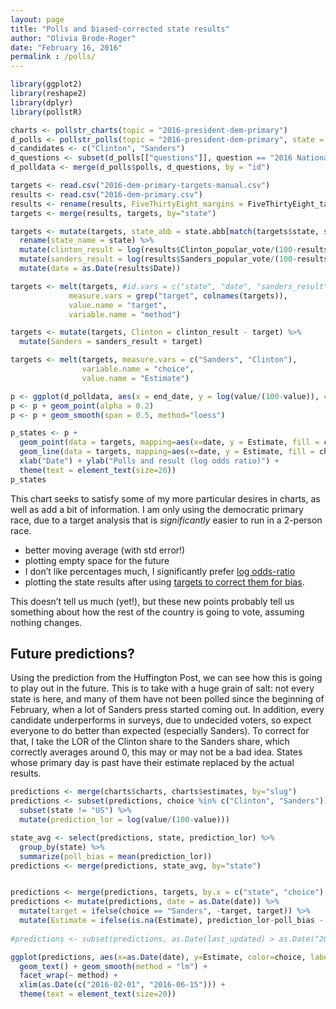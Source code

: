 ```yaml
---
layout: page
title: "Polls and biased-corrected state results"
author: "Olivia Brode-Roger"
date: "February 16, 2016"
permalink : /polls/
---
```


```r
library(ggplot2)
library(reshape2)
library(dplyr)
library(pollstR)
```

```r
charts <- pollstr_charts(topic = "2016-president-dem-primary")
d_polls <- pollstr_polls(topic = "2016-president-dem-primary", state = "US", after="2016-01-01", max_pages=500)
d_candidates <- c("Clinton", "Sanders")
d_questions <- subset(d_polls[["questions"]], question == "2016 National Democratic Primary" & choice %in% d_candidates & value > 0)
d_polldata <- merge(d_polls$polls, d_questions, by = "id")

targets <- read.csv("2016-dem-primary-targets-manual.csv")
results <- read.csv("2016-dem-primary.csv")
results <- rename(results, FiveThirtyEight_margins = FiveThirtyEight_target)
targets <- merge(results, targets, by="state")

targets <- mutate(targets, state_abb = state.abb[match(targets$state, state.name)]) %>%
  rename(state_name = state) %>%
  mutate(clinton_result = log(results$Clinton_popular_vote/(100-results$Clinton_popular_vote))) %>%
  mutate(sanders_result = log(results$Sanders_popular_vote/(100-results$Sanders_popular_vote))) %>%
  mutate(date = as.Date(results$Date))

targets <- melt(targets, #id.vars = c("state", "date", "sanders_result", "clinton_result"),
             measure.vars = grep("target", colnames(targets)),
             value.name = "target",
             variable.name = "method")

targets <- mutate(targets, Clinton = clinton_result - target) %>%
  mutate(Sanders = sanders_result + target)

targets <- melt(targets, measure.vars = c("Sanders", "Clinton"),
                variable.name = "choice",
                value.name = "Estimate")

p <- ggplot(d_polldata, aes(x = end_date, y = log(value/(100-value)), color = choice)) + xlim(as.Date(c("2016-01-01", "2016-06-15")))
p <- p + geom_point(alpha = 0.2)
p <- p + geom_smooth(span = 0.5, method="loess")

p_states <- p +
  geom_point(data = targets, mapping=aes(x=date, y = Estimate, fill = choice, color = method), size=2) +
  geom_line(data = targets, mapping=aes(x=date, y = Estimate, fill = choice, color = method), alpha = 0.4) +
  xlab("Date") + ylab("Polls and result (log odds ratio)") +
  theme(text = element_text(size=20))
p_states
```

This chart seeks to satisfy some of my more particular desires in charts, as well as add a bit of information.
I am only using the democratic primary race, due to a target analysis that is *significantly* easier to run in a 2-person race.

- better moving average (with std error!)
- plotting empty space for the future
- I don't like percentages much, I significantly prefer [log odds-ratio]({% post_url 2016-02-13-why-I-prefer-log-odds-ratio %})
- plotting the state results after using [targets to correct them for bias]({site_url}/targets).

This doesn't tell us much (yet!), but these new points probably tell us something about how the rest of the country is going to vote, assuming nothing changes.

Future predictions?
---

Using the prediction from the Huffington Post, we can see how this is going to play out in the future.
This is to take with a huge grain of salt: not every state is here, and many of them have not been polled since the beginning of February, when a lot of Sanders press started coming out.
In addition, every candidate underperforms in surveys, due to undecided voters, so expect everyone to do better than expected (especially Sanders).
To correct for that, I take the LOR of the Clinton share to the Sanders share, which correctly averages around 0, this may or may not be a bad idea.
States whose primary day is past have their estimate replaced by the actual results.

```r
predictions <- merge(charts$charts, charts$estimates, by="slug")
predictions <- subset(predictions, choice %in% c("Clinton", "Sanders")) %>%
  subset(state != "US") %>%
  mutate(prediction_lor = log(value/(100-value)))

state_avg <- select(predictions, state, prediction_lor) %>%
  group_by(state) %>%
  summarize(poll_bias = mean(prediction_lor))
predictions <- merge(predictions, state_avg, by="state")


predictions <- merge(predictions, targets, by.x = c("state", "choice"), by.y = c("state_abb", "choice"))
predictions <- mutate(predictions, date = as.Date(date)) %>%
  mutate(target = ifelse(choice == "Sanders", -target, target)) %>%
  mutate(Estimate = ifelse(is.na(Estimate), prediction_lor-poll_bias - target, Estimate))
  
#predictions <- subset(predictions, as.Date(last_updated) > as.Date("2016-01-15"))

ggplot(predictions, aes(x=as.Date(date), y=Estimate, color=choice, label=state)) +
  geom_text() + geom_smooth(method = "lm") +
  facet_wrap(~ method) +
  xlim(as.Date(c("2016-02-01", "2016-06-15"))) +
  theme(text = element_text(size=20))
```